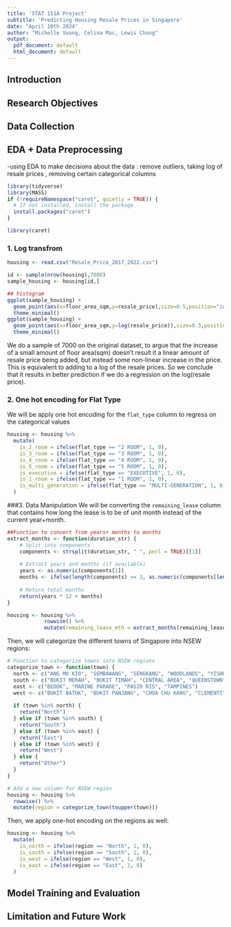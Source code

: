 ```yaml
---
title: 'STAT 151A Project'
subtitle: 'Predicting Housing Resale Prices in Singapore'
date: "April 10th 2024"
author: "Michelle Vuong, Celina Mac, Lewis Chong"
output:
  pdf_document: default
  html_document: default
---
```


## Introduction


## Research Objectives

## Data Collection

## EDA + Data Preprocessing

-using EDA to make decisions about the data : remove outliers, taking log of resale prices , removing certain categorical columns

```r
library(tidyverse)
library(MASS)
if (!requireNamespace("caret", quietly = TRUE)) {
  # If not installed, install the package
  install.packages("caret")
}

library(caret)

```

### 1. Log transfrom

```r

housing <- read.csv("Resale_Price_2017_2022.csv")

id <- sample(nrow(housing),7000)
sample_housing <- housing[id,]

## histogram
ggplot(sample_housing) + 
  geom_point(aes(x=floor_area_sqm,y=resale_price),size=0.5,position="identity") + 
  theme_minimal()
ggplot(sample_housing) + 
  geom_point(aes(x=floor_area_sqm,y=log(resale_price)),size=0.5,position="identity") + 
  theme_minimal()


```

We do a sample of 7000 on the original dataset, to argue that the increase of a small amount of floor area(sqm) doesn't result it a linear amount of resale price being added, but instead some non-linear increase in the price. This is equivalent to adding to a log of the resale prices. So we conclude that it results in better prediction if we do a regression on the log(resale price).

### 2. One hot encoding for Flat Type

We will be apply one hot encoding for the `flat_type` column to regress on the categorical values

```r
housing <- housing %>%
  mutate(
    is_2_room = ifelse(flat_type == "2 ROOM", 1, 0),
    is_3_room = ifelse(flat_type == "3 ROOM", 1, 0),
    is_4_room = ifelse(flat_type == "4 ROOM", 1, 0),
    is_5_room = ifelse(flat_type == "5 ROOM", 1, 0),
    is_executive = ifelse(flat_type == "EXECUTIVE", 1, 0),
    is_1_room = ifelse(flat_type == "1 ROOM", 1, 0),
    is_multi_generation = ifelse(flat_type == "MULTI-GENERATION", 1, 0)
  )


```

###3. Data Manipulation We will be converting the `remaining_lease` column that contains how long the lease is to be of unit month instead of the current year+month.

```r

##Function to convert from years+ months to months
extract_months <- function(duration_str) {
    # Split into components
    components <- strsplit(duration_str, " ", perl = TRUE)[[1]]
    
    # Extract years and months (if available)
    years <- as.numeric(components[1])
    months <- ifelse(length(components) >= 3, as.numeric(components[length(components)-1]), 0)
    
    # Return total months
    return(years * 12 + months)
}

housing <- housing %>% 
            rowwise() %>%
            mutate(remaining_lease_mth = extract_months(remaining_lease))
```

Then, we will categorize the different towns of Singapore into NSEW regions:

```r

# Function to categorize towns into NSEW regions
categorize_town <- function(town) {
  north <- c("ANG MO KIO", "SEMBAWANG", "SENGKANG", "WOODLANDS", "YISHUN","BISHAN")
  south <- c("BUKIT MERAH", "BUKIT TIMAH", "CENTRAL AREA", "QUEENSTOWN")
  east <- c("BEDOK", "MARINE PARADE", "PASIR RIS", "TAMPINES")
  west <- c("BUKIT BATOK", "BUKIT PANJANG", "CHOA CHU KANG", "CLEMENTI", "JURONG EAST", "JURONG WEST", "KALLANG/WHAMPOA", "PUNGGOL", "SENGKANG", "TOA PAYOH", "SERANGOON", "GEYLANG", "HOUGANG")
  
  if (town %in% north) {
    return("North")
  } else if (town %in% south) {
    return("South")
  } else if (town %in% east) {
    return("East")
  } else if (town %in% west) {
    return("West")
  } else {
    return("Other")
  }
}

# Add a new column for NSEW region
housing <- housing %>%
  rowwise() %>%
  mutate(region = categorize_town(toupper(town)))

```

Then, we apply one-hot encoding on the regions as well:

```r
housing <- housing %>%
  mutate(
    is_north = ifelse(region == "North", 1, 0),
    is_south = ifelse(region == "South", 1, 0),
    is_west = ifelse(region == "West", 1, 0),
    is_east = ifelse(region == "East", 1, 0)
  )
```

## Model Training and Evaluation

## Limitation and Future Work
